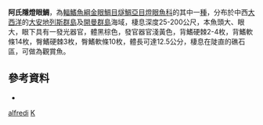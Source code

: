 {{Speciesbox
| taxon = Kryptophanaron alfredi
| binomial_authority = [[Silvester|Silvester]] & [[Fowler|Fowler]], 1926
| status = NE
| status_system = IUCN3.1
| synonyms = *''Krypterophaneron alfredi, Silvester & Fowler, 1926''
}}
'''阿氏隱燈眼鯛'''，為[[輻鰭魚綱|輻鰭魚綱]][[金眼鯛目|金眼鯛目]][[燧鯛亞目|燧鯛亞目]][[燈眼魚科|燈眼魚科]]的其中一[[種|種]]，分布於中西[[大西洋|大西洋]]的[[大安地列斯群島|大安地列斯群島]]及[[開曼群島|開曼群島]]海域，棲息深度25-200公尺，本魚頭大、眼大，眼下具有一發光器官，體黑棕色，發官器官淺黃色，背鰭硬棘2-4枚，背鰭軟條14枚，臀鰭硬棘3枚，臀鰭軟條10枚，體長可達12.5公分，棲息在陡直的礁石區，可做為觀賞魚。

== 參考資料 ==
{{reflist}}
*{{FishBase_species|genus=Kryptophanaron|species=alfredi|year=2012|month=7}}

{{魚類小作品}}
{{Taxonbar}}
[[Category:隱燈眼鯛屬|alfredi]]
[[Category:1926年描述的魚類|K]]